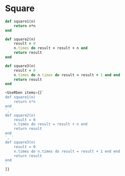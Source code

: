 # Square


```ruby
def square1(n)
    return n*n
end

def square2(n)
    result = 0
    n.times do result = result + n end
    return result
end

def square3(n)
    result = 0
    n.times do n.times do result = result + 1 end end
    return result
end
```

```js
<UseRben items={[`
def square1(n)
    return n*n
end
`, `
def square2(n)
    result = 0
    n.times do result = result + n end
    return result
end
`, `
def square3(n)
    result = 0
    n.times do n.times do result = result + 1 end end
    return result
end
`
]}
```
